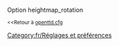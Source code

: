 {{fr/Amorce}}
Option heightmap_rotation

<small><<Retour à [[fr/Archive/Manual/Settings/Openttd.cfg|openttd.cfg]]</small>
[[Category:fr/Réglages et préférences]]